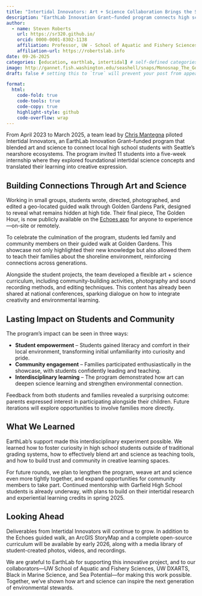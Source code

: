 ```yaml
---
title: "Intertidal Innovators: Art + Science Collaboration Brings the Shoreline to Life"
description: "EarthLab Innovation Grant–funded program connects high school students with Seattle's nearshore ecosystems through creative expression"
author:
  - name: Steven Roberts
    url: https://sr320.github.io/
    orcid: 0000-0001-8302-1138
    affiliation: Professor, UW - School of Aquatic and Fishery Sciences
    affiliation-url: https://robertslab.info
date: 09-26-2025
categories: [education, earthlab, intertidal] # self-defined categories
image: http://gannet.fish.washington.edu/seashell/snaps/Monosnap_The_Golden_Hour_-_a_geolocated_audio_walk_by_Intertidal_Innovators_on_ECHOES_2024-08-19_12-50-25.png # finding a good image
draft: false # setting this to `true` will prevent your post from appearing on your listing page until you're ready!

format:
  html:
    code-fold: true
    code-tools: true
    code-copy: true
    highlight-style: github
    code-overflow: wrap
---
```


From April 2023 to March 2025, a team lead by [Chris Mantegna](https://faculty.washington.edu/sr320/people.html#chris-mantegna) piloted Intertidal Innovators, an EarthLab Innovation Grant–funded program that blended art and science to connect local high school students with Seattle's nearshore ecosystems. The program invited 11 students into a five-week internship where they explored foundational intertidal science concepts and translated their learning into creative expression.

## Building Connections Through Art and Science

Working in small groups, students wrote, directed, photographed, and edited a geo-located guided walk through Golden Gardens Park, designed to reveal what remains hidden at high tide. Their final piece, The Golden Hour, is now publicly available on the <a href="https://explore.echoes.xyz/">Echoes app</a> for anyone to experience—on-site or remotely.

To celebrate the culmination of the program, students led family and community members on their guided walk at Golden Gardens. This showcase not only highlighted their new knowledge but also allowed them to teach their families about the shoreline environment, reinforcing connections across generations.

Alongside the student projects, the team developed a flexible art + science curriculum, including community-building activities, photography and sound recording methods, and editing techniques. This content has already been shared at national conferences, sparking dialogue on how to integrate creativity and environmental learning.

## Lasting Impact on Students and Community

The program's impact can be seen in three ways:

-   **Student empowerment** – Students gained literacy and comfort in their local environment, transforming initial unfamiliarity into curiosity and pride.
-   **Community engagement** – Families participated enthusiastically in the showcase, with students confidently leading and teaching.
-   **Interdisciplinary learning** – The program demonstrated how art can deepen science learning and strengthen environmental connection.

Feedback from both students and families revealed a surprising outcome: parents expressed interest in participating alongside their children. Future iterations will explore opportunities to involve families more directly.

## What We Learned

EarthLab's support made this interdisciplinary experiment possible. We learned how to foster curiosity in high school students outside of traditional grading systems, how to effectively blend art and science as teaching tools, and how to build trust and community in creative learning spaces.

For future rounds, we plan to lengthen the program, weave art and science even more tightly together, and expand opportunities for community members to take part. Continued mentorship with Garfield High School students is already underway, with plans to build on their intertidal research and experiential learning credits in spring 2025.

## Looking Ahead

Deliverables from Intertidal Innovators will continue to grow. In addition to the Echoes guided walk, an ArcGIS StoryMap and a complete open-source curriculum will be available by early 2026, along with a media library of student-created photos, videos, and recordings.

We are grateful to EarthLab for supporting this innovative project, and to our collaborators—UW School of Aquatic and Fishery Sciences, UW DXARTS, Black in Marine Science, and Sea Potential—for making this work possible. Together, we've shown how art and science can inspire the next generation of environmental stewards.
